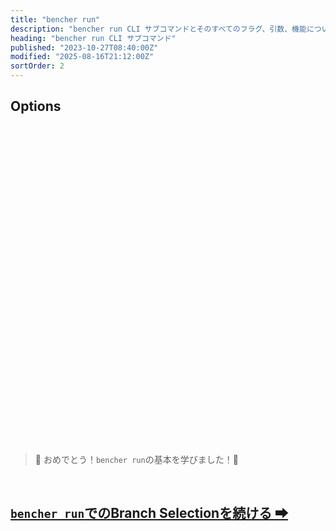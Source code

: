 ```yaml
---
title: "bencher run"
description: "bencher run CLI サブコマンドとそのすべてのフラグ、引数、機能についての概観"
heading: "bencher run CLI サブコマンド"
published: "2023-10-27T08:40:00Z"
modified: "2025-08-16T21:12:00Z"
sortOrder: 2
---
```



<Intro />

<Cmd />

<BenchmarkCommand />

## Options

<Project />

<br />

<CiOnTheFly />

<br />

<Token />

<br />

<BranchSelection />

<br />

<Testbed />

<br />

<Thresholds />

<br />

<Adapters />

<br />

<Iter />

<br />

<Fold />

<br />

<Backdate />

<br />

<AllowFailure />

<br />

<Format />

<br />

<Quiet />

<br />

<GitHubActions />

<br />

<CiOnlyThresholds />

<br />

<CiOnlyOnAlert />

<br />

<CiId />

<br/>

<CiNumber />

<br/>

<Shell />

<br />

<Flag />

<br />

<Exec />

<br />

<Host />

<br />

<InsecureHost />

<br />

<NativeTls />

<br />

<Timeout />

<br />

<Attempts />

<br />

<RetryAfter />

<br />

<DryRun />

<br />

<Help />

<br />
<br />

> 🐰 おめでとう！<code>bencher run</code>の基本を学びました！🎉

<br/>

<h2><a href="/ja/docs/explanation/branch-selection/"><code>bencher run</code>でのBranch Selectionを続ける ➡</a></h2>
